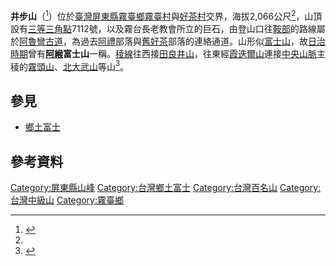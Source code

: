 {{Infobox Mountain
| 名稱 = 井步山
| 照片 = 井步山-阿猴富士山.jpg
| 照片說明 = 由[[內埔鄉|內埔]]大新村所見的井步山
| 海拔 = {{convert|2066|m|ft|0}}
| elevation_ref = <ref name="nlsc">{{cite map|publisher=[[國土測繪中心|國土測繪中心]]|title=[22.720954 120.739028]|url=https://maps.nlsc.gov.tw/go/120.739028/22.720954|work=國土測繪圖資服務雲|accessdate=2022-05-24}}</ref>
| listing = [[台灣百名山|台灣百名山]]
| 位置 = {{TWN}}[[屏東縣|屏東縣]][[霧臺鄉|霧臺鄉]]
| 山脈 =[[中央山脈|中央山脈]]
| prominence_m = 282
| prominence_ref = <ref>{{cite map|title=Mt. Jingbu|url=https://peakvisor.com/peak/mt-jingbu.html|work=PeakVisor|publisher=Routes Software SRL|accessdate=2022-05-24|archive-date=2022-05-24|archive-url=https://web.archive.org/web/20220524023556/https://peakvisor.com/peak/mt-jingbu.html}}</ref>
| 座標 ={{coord|22|43|15.4|N|120|44|20.5|E}}
| coordinates_ref = <ref name="nlsc"/>
| 地形圖 = 
| 類別 =
| 年齡 = [[中新世|中新世]]<ref>{{cite report|author=中央地質調查所|title=山崩與地滑地質敏感區劃定計畫書 L0009屏東縣|publisher=經濟部|date=2014年12月|url=https://www.moeacgs.gov.tw/ReadFile/?p=Article&n=ce03ad1cf5d14a19a8c3dff434278608.pdf|access-date=2022-05-24|archive-date=2022-05-24|archive-url=https://web.archive.org/web/20220524023554/https://www.moeacgs.gov.tw/ReadFile/?p=Article&n=ce03ad1cf5d14a19a8c3dff434278608.pdf}}</ref>
| 首次登頂 =
| easiest_route =[[台24線|台24線]]阿禮段→阿魯彎古道
| pushpin_map = Taiwan
| pushpin_map_caption = 井步山在臺灣的位置
}}
'''井步山'''（{{lang-dru|Alruane}}<ref>{{cite journal|author=Kaynwane R. Madaralape（鍾思錦）|title=魯凱語的玉山|journal=原教界|volume=32|pages=74|date=2010年4月|issn=1817-6704|url=https://alcd-web.s3-ap-northeast-1.amazonaws.com/uploads/2017/12/02/b14046fc2411842b4ba7f85e1eafe201.pdf}}</ref>）位於[[臺灣|臺灣]][[屏東縣|屏東縣]][[霧臺鄉|霧臺鄉]][[霧臺村|霧臺村]]與[[好茶村|好茶村]]交界，海拔2,066公尺<ref name="nlsc"/>，山頂設有[[三角點#台灣的三角點|三等三角點]]7112號，以及霧台長老教會所立的巨石，由登山口往[[鞍部|鞍部]]的路線屬於[[阿魯彎古道|阿魯彎古道]]，為過去[[阿禮|阿禮]]部落與[[舊好茶|舊好茶]]部落的連絡通道。山形似[[富士山|富士山]]，故[[台灣日治時期|日治時期]]曾有'''[[阿緱廳|阿緱]]富士山'''一稱。[[山脊|稜線]]往西接[[田良井山|田良井山]]，往東經[[霞迭爾山|霞迭爾山]]連接[[中央山脈|中央山脈]]主稜的[[霧頭山|霧頭山]]、[[北大武山|北大武山]]等山<ref>{{OSM|n|5591529246|三等三角點 7112}}</ref>。

== 參見 ==
*[[鄉土富士|鄉土富士]]

== 參考資料 ==
{{reflist}}

{{TW-geo-stub}}

[[Category:屏東縣山峰|Category:屏東縣山峰]]
[[Category:台灣鄉土富士|Category:台灣鄉土富士]]
[[Category:台灣百名山|Category:台灣百名山]]
[[Category:台灣中級山|Category:台灣中級山]]
[[Category:霧臺鄉|Category:霧臺鄉]]